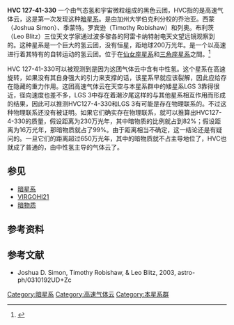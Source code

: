 
'''HVC 127-41-330''' 一个由气态氢和宇宙微粒组成的黑色云团，HVC指的是高速气体云，这是第一次发现这种[[暗星系|暗星系]]。是由加州大学伯克利分校的乔治亚。西蒙（Joshua Simon）、季蒙特。罗宾逊（Timothy Robishaw）和列奥。布利茨（Leo Blitz）三位天文学家通过波多黎各的阿雷卡纳特射电天文望远镜观察到的。这种星系是一个巨大的氢云团，没有恒星，距地球200万光年。是一个以高速进行着其特有的自转运动的氢云团。位于在[[仙女座星系|仙女座星系]]和[[三角座星系|三角座星系]]之間。<ref name="simon">{{cite paper |author=Josh Simon |coauthors= |title=Dark Matter in Dwarf Galaxies: Observational Tests of the Cold Dark Matter Paradigm on Small Scales |version= |publisher= |date=2005 |url=http://www.astro.caltech.edu/~jsimon/thesis/jdsthesis.pdf |format= |accessdate= |deadurl=yes |archiveurl=https://web.archive.org/web/20060913084945/http://www.astro.caltech.edu/~jsimon/thesis/jdsthesis.pdf |archivedate=2006-09-13 }}</ref> 

HVC 127-41-330可以被观测到是因为这团气体云中含有中性氢。这个星系在高速旋转，如果没有其自身强大的引力来支撑的话，该星系早就应该裂解，因此应给存在隐藏的重力作用。这团高速气体云在天空与本星系群中的矮星系LGS 3靠得很近，径向速度也差不多，LGS 3中存在着潮汐尾这样的与其他星系相互作用而形成的结果，因此可以推测HVC127-4-330和LGS 3有可能是存在物理联系的。不过这种物理联系还没有被证明。如果它们确实存在物理联系，就可以推算出HVC127-4-330的质量，假设距离为230万光年，其中暗物质的比例就占到82%；假设距离为16万光年，那暗物质就占了99%。由于距离相当不确定，这一结论还是有疑问的。一旦它们的距离超过650万光年，其中的暗物质就不占主导地位了，HVC也就成了普通的，由中性氢主导的气体云了。

== 参见 ==
* [[暗星系|暗星系]]
* [[VIRGOHI21|VIRGOHI21]]
* [[暗物质|暗物质]]

== 参考资料 ==
{{reflist}}

== 参考文献 ==
* Joshua D. Simon, Timothy Robishaw, & Leo Blitz, 2003, astro-ph/0310192UD+Zc

{{星系小作品}}
{{暗物質}}

[[Category:暗星系|Category:暗星系]]
[[Category:高速气体云|Category:高速气体云]]
[[Category:本星系群|Category:本星系群]]